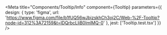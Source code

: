 
<Meta
  title="Components/Tooltip/Info"
  component={Tooltip}
  parameters={{
    design: {
      type: 'figma',
      url: 'https://www.figma.com/file/b1fUQ56wJbjzskhCh3oj2C/Web-%2F-Tooltip?node-id=312%3A72159&t=lDQrbcLliB0ImlMQ-0'
    },
    jest: ['Tooltip.test.tsx']
  }}
/>

<Story of={DecoratorDefault} />

<Unstyled>
  <Stories />
</Unstyled>
